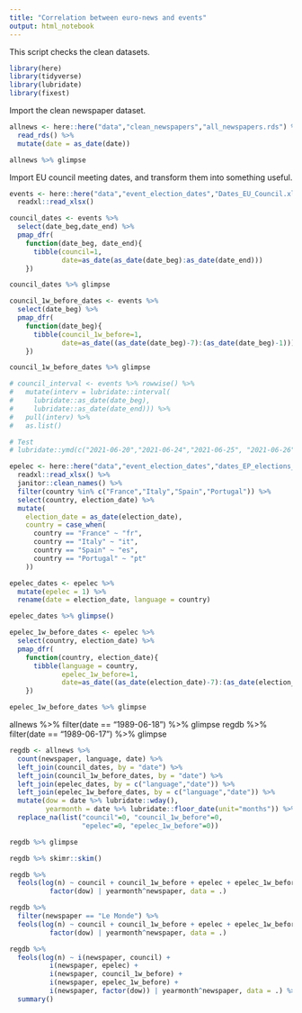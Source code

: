 ```yaml
---
title: "Correlation between euro-news and events"
output: html_notebook
---
```


This script checks the clean datasets. 

```r
library(here)
library(tidyverse)
library(lubridate)
library(fixest)
```

Import the clean newspaper dataset. 
```r
allnews <- here::here("data","clean_newspapers","all_newspapers.rds") %>% 
  read_rds() %>% 
  mutate(date = as_date(date))

allnews %>% glimpse
```

Import EU council meeting dates, and transform them into something useful. 
```r
events <- here::here("data","event_election_dates","Dates_EU_Council.xlsx") %>% 
  readxl::read_xlsx() 

council_dates <- events %>% 
  select(date_beg,date_end) %>% 
  pmap_dfr(
    function(date_beg, date_end){
      tibble(council=1, 
             date=as_date(as_date(date_beg):as_date(date_end)))
    })

council_dates %>% glimpse

council_1w_before_dates <- events %>% 
  select(date_beg) %>% 
  pmap_dfr(
    function(date_beg){
      tibble(council_1w_before=1, 
             date=as_date((as_date(date_beg)-7):(as_date(date_beg)-1)))
    })

council_1w_before_dates %>% glimpse

# council_interval <- events %>% rowwise() %>% 
#   mutate(interv = lubridate::interval(
#     lubridate::as_date(date_beg), 
#     lubridate::as_date(date_end))) %>% 
#   pull(interv) %>% 
#   as.list()

# Test
# lubridate::ymd(c("2021-06-20","2021-06-24","2021-06-25", "2021-06-26")) %within% council_interval
```

```r
epelec <- here::here("data","event_election_dates","dates_EP_elections_dataset_of_electoral_volatility_and_its_internal_components_in_the_european_parliament_elections_since_1979.xlsx") %>% 
  readxl::read_xlsx() %>% 
  janitor::clean_names() %>% 
  filter(country %in% c("France","Italy","Spain","Portugal")) %>% 
  select(country, election_date) %>% 
  mutate(
    election_date = as_date(election_date), 
    country = case_when(
      country == "France" ~ "fr", 
      country == "Italy" ~ "it",  
      country == "Spain" ~ "es",  
      country == "Portugal" ~ "pt"
    )) 

epelec_dates <- epelec %>% 
  mutate(epelec = 1) %>% 
  rename(date = election_date, language = country)

epelec_dates %>% glimpse()

epelec_1w_before_dates <- epelec %>% 
  select(country, election_date) %>% 
  pmap_dfr(
    function(country, election_date){
      tibble(language = country, 
             epelec_1w_before=1, 
             date=as_date((as_date(election_date)-7):(as_date(election_date)-1)))
    })

epelec_1w_before_dates %>% glimpse
```

allnews %>% filter(date == "1989-06-18") %>% glimpse
regdb %>% filter(date == "1989-06-17") %>% glimpse

```r
regdb <- allnews %>% 
  count(newspaper, language, date) %>% 
  left_join(council_dates, by = "date") %>% 
  left_join(council_1w_before_dates, by = "date") %>% 
  left_join(epelec_dates, by = c("language","date")) %>% 
  left_join(epelec_1w_before_dates, by = c("language","date")) %>% 
  mutate(dow = date %>% lubridate::wday(), 
         yearmonth = date %>% lubridate::floor_date(unit="months")) %>% 
  replace_na(list("council"=0, "council_1w_before"=0, 
                  "epelec"=0, "epelec_1w_before"=0))

regdb %>% glimpse
```

```r
regdb %>% skimr::skim()
```



```r
regdb %>% 
  feols(log(n) ~ council + council_1w_before + epelec + epelec_1w_before + 
          factor(dow) | yearmonth^newspaper, data = .)
```


```r
regdb %>% 
  filter(newspaper == "Le Monde") %>% 
  feols(log(n) ~ council + council_1w_before + epelec + epelec_1w_before + 
          factor(dow) | yearmonth^newspaper, data = .)
```



```r
regdb %>% 
  feols(log(n) ~ i(newspaper, council) + 
          i(newspaper, epelec) + 
          i(newspaper, council_1w_before) + 
          i(newspaper, epelec_1w_before) + 
          i(newspaper, factor(dow)) | yearmonth^newspaper, data = .) %>% 
  summary()
```


